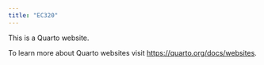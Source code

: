```yaml
---
title: "EC320"
---
```


This is a Quarto website.

To learn more about Quarto websites visit <https://quarto.org/docs/websites>.
